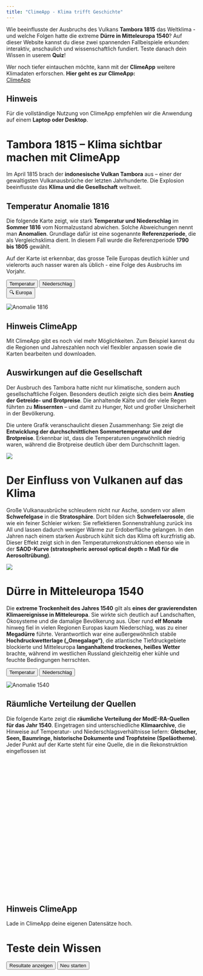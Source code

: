 ```yaml
---
title: "ClimeApp - Klima trifft Geschichte"
---
```

Wie beeinflusste der Ausbruchs des Vulkans **Tambora 1815** das Weltklima - und welche Folgen hatte die extreme **Dürre in Mitteleuropa 1540**?
Auf dieser Website kannst du diese zwei spannenden Fallbeispiele erkunden: interaktiv, anschaulich und wissenschaftlich fundiert. Teste danach dein Wissen in userem **Quiz**!

Wer noch tiefer eintauchen möchte, kann mit der **ClimeApp** weitere Klimadaten erforschen.
**Hier geht es zur ClimeApp:** <br>
<a href="https://mode-ra.unibe.ch/climeapp/" class="climeapp-button" target="_blank">
  ClimeApp
</a>

::: {.callout-note}
# Hinweis
Für die vollständige Nutzung von ClimeApp empfehlen wir die Anwendung auf einem **Laptop oder Desktop**.
:::



# Tambora 1815 – Klima sichtbar machen mit ClimeApp
Im April 1815 brach der **indonesische Vulkan Tambora** aus – einer der gewaltigsten Vulkanausbrüche der letzten Jahrhunderte. Die Explosion beeinflusste das **Klima und die Gesellschaft** weltweit. 



## Temperatur Anomalie 1816
Die folgende Karte zeigt, wie stark **Temperatur und Niederschlag** im **Sommer 1816** vom Normalzustand abwichen. Solche Abweichungen nennt man **Anomalien**. Grundlage dafür ist eine sogenannte **Referenzperiode**, die als Vergleichsklima dient. In diesem Fall wurde die Referenzperiode **1790 bis 1805** gewählt.

Auf der Karte ist erkennbar, das grosse Teile Europas deutlich kühler und vielerorts auch nasser waren als üblich - eine Folge des Ausbruchs im Vorjahr.

::: {.button-row}
::: {.button-group}
<button class="button" id="temperature-btn">Temperatur</button>
<button class="button" id="precipitation-btn">Niederschlag</button>
:::
::: {.button-group}
<button class="button-toggle" id="region-toggle-btn">🔍 Europa</button>
:::
:::

<div>
  <img id="anomaly" src="images/temperature_anomaly_1816_global.png"
       class="responsive-image" alt="Anomalie 1816">
</div>

::: {.callout-tip collapse="true"}
# Hinweis ClimeApp
Mit ClimeApp gibt es noch viel mehr Möglichkeiten. Zum Beispiel kannst du die Regionen und Jahreszahlen noch viel flexibler anpassen sowie die Karten bearbeiten und downloaden.
:::

## Auswirkungen auf die Gesellschaft
Der Ausbruch des Tambora hatte nicht nur klimatische, sondern auch gesellschaftliche Folgen. Besonders deutlich zeigte sich dies beim **Anstieg der Getreide- und Brotpreise**. Die anhaltende Kälte und der viele Regen führten zu **Missernten** – und damit zu Hunger, Not und großer Unsicherheit in der Bevölkerung.

Die untere Grafik veranschaulicht diesen Zusammenhang: Sie zeigt die **Entwicklung der durchschnittlichen Sommertemperatur und der Brotpreise**. Erkennbar ist, dass die Temperaturen ungewöhnlich niedrig waren, während die Brotpreise deutlich über dem Durchschnitt lagen.


![](images/bread_prices.png)

# Der Einfluss von Vulkanen auf das Klima
Große Vulkanausbrüche schleudern nicht nur Asche, sondern vor allem **Schwefelgase** in die **Stratosphäre**. Dort bilden sich **Schwefelaerosole**, die wie ein feiner Schleier wirken: Sie reflektieren Sonnenstrahlung zurück ins All und lassen dadurch weniger Wärme zur Erdoberfläche gelangen. In den Jahren nach einem starken Ausbruch kühlt sich das Klima oft kurzfristig ab. Dieser Effekt zeigt sich in den Temperaturrekonstruktionen ebenso wie in der **SAOD-Kurve (stratospheric aerosol optical depth = Maß für die Aerosoltrübung)**.

![](images/vulkane.png)

# Dürre in Mitteleuropa 1540
Die **extreme Trockenheit des Jahres 1540** gilt als **eines der gravierendsten Klimaereignisse in Mitteleuropa**. Sie wirkte sich deutlich auf Landschaften, Ökosysteme und die damalige Bevölkerung aus. Über rund **elf Monate** hinweg fiel in vielen Regionen Europas kaum Niederschlag, was zu einer **Megadürre** führte. Verantwortlich war eine außergewöhnlich stabile **Hochdruckwetterlage („Omegalage“)**, die atlantische Tiefdruckgebiete blockierte und Mitteleuropa **langanhaltend trockenes, heißes Wetter** brachte, während im westlichen Russland gleichzeitig eher kühle und feuchte Bedingungen herrschten.


<div class="button-row">
  <button class="button" id="temperature-btn-1540" type="button">Temperatur</button>
  <button class="button" id="precipitation-btn-1540" type="button">Niederschlag</button>
</div>

<div>
  <img id="anomaly-1540" src="images/temperature_anomaly_1540_europe.png"
       class="responsive-image" alt="Anomalie 1540">
</div>


## Räumliche Verteilung der Quellen
Die folgende Karte zeigt die **räumliche Verteilung der ModE-RA-Quellen für das Jahr 1540**. Eingetragen sind unterschiedliche **Klimaarchive**, die Hinweise auf Temperatur- und Niederschlagsverhältnisse liefern: **Gletscher, Seen, Baumringe, historische Dokumente und Tropfsteine (Speläotheme)**. Jeder Punkt auf der Karte steht für eine Quelle, die in die Rekonstruktion eingeflossen ist

<div id="drought-map" style="height:350px; margin:1rem 0;"></div>
<link rel="stylesheet" href="https://unpkg.com/leaflet/dist/leaflet.css">
<script src="https://unpkg.com/leaflet/dist/leaflet.js"></script>
<link rel="stylesheet" href="https://cdnjs.cloudflare.com/ajax/libs/font-awesome/6.5.2/css/all.min.css">

::: {.callout-tip collapse="true"}
# Hinweis ClimeApp
Lade in ClimeApp deine eigenen Datensätze hoch.
:::

# Teste dein Wissen

<div id="quiz"></div>
<button id="submit" class="quiz-button">Resultate anzeigen</button>
<button id="restart" class="quiz-button">Neu starten</button>
<div id="results"></div>


